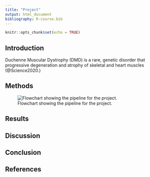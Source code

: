 ```yaml
---
title: "Project"
output: html_document
bibliography: R-course.bib
---
```


```r
knitr::opts_chunk$set(echo = TRUE)
```


## Introduction
Duchenne Muscular Dystrophy (DMD) is a rare, genetic disorder that progressive degeneration and atrophy of skeletal and heart muscles (@Science2020.)



## Methods

![Flowchart showing the pipeline for the project.](/cloud/project/pictures/pipeline.png)



## Results 



## Discussion 

## Conclusion 

## References

